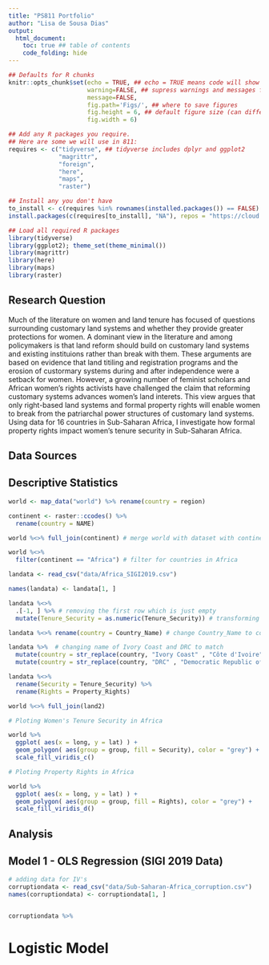 ```yaml
---
title: "PS811 Portfolio"
author: "Lisa de Sousa Dias"
output:
  html_document: 
    toc: true ## table of contents
    code_folding: hide
---
```

```r
## Defaults for R chunks
knitr::opts_chunk$set(echo = TRUE, ## echo = TRUE means code will show
                      warning=FALSE, ## supress warnings and messages from R
                      message=FALSE,
                      fig.path='Figs/', ## where to save figures
                      fig.height = 6, ## default figure size (can differ in each chunk)
                      fig.width = 6)

## Add any R packages you require. 
## Here are some we will use in 811:
requires <- c("tidyverse", ## tidyverse includes dplyr and ggplot2
              "magrittr",
              "foreign",
              "here",
              "maps",
              "raster")

## Install any you don't have
to_install <- c(requires %in% rownames(installed.packages()) == FALSE)
install.packages(c(requires[to_install], "NA"), repos = "https://cloud.r-project.org/" )

## Load all required R packages
library(tidyverse)
library(ggplot2); theme_set(theme_minimal())
library(magrittr)
library(here)
library(maps)
library(raster)
```

## Research Question 

Much of the literature on women and land tenure has focused of questions surrounding customary land systems and whether they provide greater protections for women. A dominant view in the literature and among policymakers is that land reform should build on customary land systems and existing instituions rather than break with them. These arguments are based on evidence that land titiling and registration programs and the erosion of custormary systems during and after independence were a setback for women. However, a growing number of feminist scholars and African women's rights activists have challenged the claim that reforming customary systems advances women's land interets. This view argues that only right-based land systems and formal property rights will enable women to break from the patriarchal power structures of customary land systems. Using data for 16 countries in Sub-Saharan Africa, I investigate how formal property rights impact women's tenure security in Sub-Saharan Africa. 

## Data Sources

## Descriptive Statistics

```r

world <- map_data("world") %>% rename(country = region)

continent <- raster::ccodes() %>% 
  rename(country = NAME)

world %<>% full_join(continent) # merge world with dataset with continents

world %<>% 
  filter(continent == "Africa") # filter for countries in Africa

landata <- read_csv("data/Africa_SIGI2019.csv") 

names(landata) <- landata[1, ] 

landata %<>% 
  .[-1, ] %>% # removing the first row which is just empty 
  mutate(Tenure_Security = as.numeric(Tenure_Security)) # transforming Tenure_Security into a numeric variable 

landata %<>% rename(country = Country_Name) # change Country_Name to country 

landata %>%  # changing name of Ivory Coast and DRC to match 
  mutate(country = str_replace(country, "Ivory Coast" , "Côte d'Ivoire")) %>%
  mutate(country = str_replace(country, "DRC" , "Democratic Republic of the Congo"))

landata %<>%
  rename(Security = Tenure_Security) %>%
  rename(Rights = Property_Rights)

world %<>% full_join(land2)

# Ploting Women's Tenure Security in Africa 

world %>%  
  ggplot( aes(x = long, y = lat) ) +  
  geom_polygon( aes(group = group, fill = Security), color = "grey") +
  scale_fill_viridis_c()

```

```r

# Ploting Property Rights in Africa

world %>%  
  ggplot( aes(x = long, y = lat) ) +  
  geom_polygon( aes(group = group, fill = Rights), color = "grey") +
  scale_fill_viridis_d()

```

## Analysis 

## Model 1 - OLS Regression (SIGI 2019 Data)

```r

# adding data for IV's
corruptiondata <- read_csv("data/Sub-Saharan-Africa_corruption.csv") 
names(corruptiondata) <- corruptiondata[1, ] 


corruptiondata %>% 


```



# Logistic Model 

